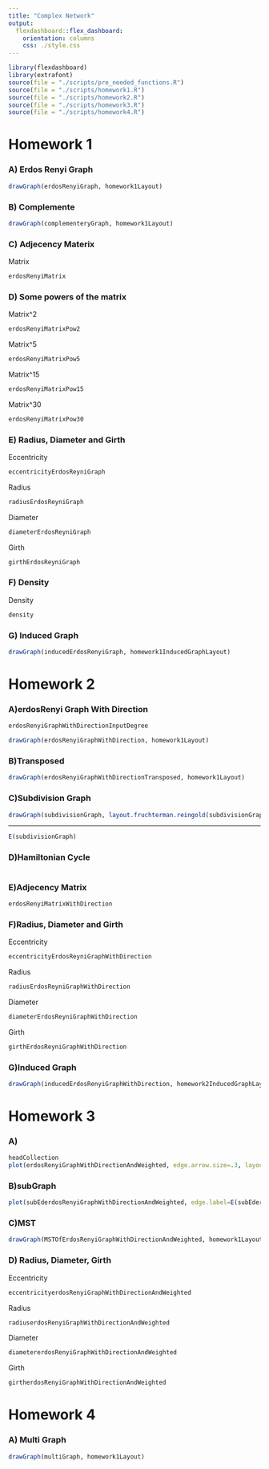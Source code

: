 ```yaml
---
title: "Complex Network"
output: 
  flexdashboard::flex_dashboard:
    orientation: columns
    css: ./style.css
---
```


```r
library(flexdashboard)
library(extrafont)
source(file = "./scripts/pre_needed_functions.R")
source(file = "./scripts/homework1.R")
source(file = "./scripts/homework2.R")
source(file = "./scripts/homework3.R")
source(file = "./scripts/homework4.R")
```

Homework 1 {.storyboard}
===
### A) Erdos Renyi Graph

```r
drawGraph(erdosRenyiGraph, homework1Layout)
```

### B) Complemente

``` r
drawGraph(complementeryGraph, homework1Layout)
```


### C) Adjecency Materix
Matrix
```r
erdosRenyiMatrix
```

### D) Some powers of the matrix
Matrix^2
```r
erdosRenyiMatrixPow2
```
Matrix^5
```r
erdosRenyiMatrixPow5
```
Matrix^15
```r
erdosRenyiMatrixPow15
```
Matrix^30
```r
erdosRenyiMatrixPow30
```

### E) Radius, Diameter and Girth
Eccentricity
``` r
eccentricityErdosReyniGraph
```
Radius
``` r
radiusErdosReyniGraph
```
Diameter
``` r
diameterErdosReyniGraph
```
Girth
``` r
girthErdosReyniGraph
```

### F) Density
Density
``` r
density
```


### G) Induced Graph
```r
drawGraph(inducedErdosRenyiGraph, homework1InducedGraphLayout)
```


Homework 2 {.storyboard}
===

### A)erdosRenyi Graph With Direction

``` r
erdosRenyiGraphWithDirectionInputDegree
``` 

``` r
drawGraph(erdosRenyiGraphWithDirection, homework1Layout)
```

### B)Transposed

```r
drawGraph(erdosRenyiGraphWithDirectionTransposed, homework1Layout)
```


### C)Subdivision Graph
```r
drawGraph(subdivisionGraph, layout.fruchterman.reingold(subdivisionGraph))
```

***
```r
E(subdivisionGraph)
```


### D)Hamiltonian Cycle
```r

```

### E)Adjecency Matrix
```r
erdosRenyiMatrixWithDirection
```

### F)Radius, Diameter and Girth
Eccentricity
``` r
eccentricityErdosReyniGraphWithDirection
```
Radius
``` r
radiusErdosReyniGraphWithDirection
```
Diameter
``` r
diameterErdosReyniGraphWithDirection
```
Girth
``` r
girthErdosReyniGraphWithDirection
```

### G)Induced Graph
```r
drawGraph(inducedErdosRenyiGraphWithDirection, homework2InducedGraphLayout)
```

Homework 3 {.storyboard}
===


### A)
```r
headCollection
plot(erdosRenyiGraphWithDirectionAndWeighted, edge.arrow.size=.3, layout = homework1Layout)

```

### B)subGraph

```r
plot(subEderdosRenyiGraphWithDirectionAndWeighted, edge.label=E(subEderdosRenyiGraphWithDirectionAndWeighted)$label, edge.arrow.size=.3, layout = homework1Layout)

```

### C)MST

```r
drawGraph(MSTOfErdosRenyiGraphWithDirectionAndWeighted, homework1Layout)
```

### D) Radius, Diameter, Girth

Eccentricity
``` r
eccentricityerdosRenyiGraphWithDirectionAndWeighted
```
Radius
``` r
radiuserdosRenyiGraphWithDirectionAndWeighted
```
Diameter
``` r
diametererdosRenyiGraphWithDirectionAndWeighted
```
Girth
``` r
girtherdosRenyiGraphWithDirectionAndWeighted
``` 

Homework 4 {.storyboard}
===

### A) Multi Graph

```r
drawGraph(multiGraph, homework1Layout) 
```

